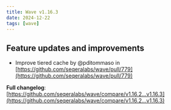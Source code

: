 ```yaml
---
title: Wave v1.16.3
date: 2024-12-22
tags: [wave]
---
```


## Feature updates and improvements

- Improve tiered cache by @pditommaso in [https://github.com/seqeralabs/wave/pull/779](https://github.com/seqeralabs/wave/pull/779)

**Full changelog**: [https://github.com/seqeralabs/wave/compare/v1.16.2...v1.16.3](https://github.com/seqeralabs/wave/compare/v1.16.2...v1.16.3)
